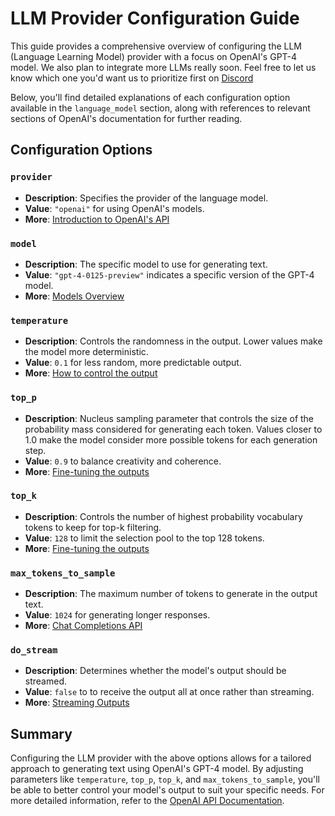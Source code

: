 # LLM Provider Configuration Guide

This guide provides a comprehensive overview of configuring the LLM (Language Learning Model) provider with a focus on OpenAI's GPT-4 model. We also plan to integrate more LLMs really soon. Feel free to let us know which one you'd want us to prioritize first on [Discord](https://discord.gg/p6KqD2kjtB)

Below, you'll find detailed explanations of each configuration option available in the `language_model` section, along with references to relevant sections of OpenAI's documentation for further reading.

## Configuration Options

### `provider`

- **Description**: Specifies the provider of the language model.
- **Value**: `"openai"` for using OpenAI's models.
- **More**: [Introduction to OpenAI's API](https://platform.openai.com/docs/introduction)

### `model`

- **Description**: The specific model to use for generating text.
- **Value**: `"gpt-4-0125-preview"` indicates a specific version of the GPT-4 model.
- **More**: [Models Overview](https://platform.openai.com/docs/guides/models)

### `temperature`

- **Description**: Controls the randomness in the output. Lower values make the model more deterministic.
- **Value**: `0.1` for less random, more predictable output.
- **More**: [How to control the output](https://platform.openai.com/docs/guides/text-generation)

### `top_p`

- **Description**: Nucleus sampling parameter that controls the size of the probability mass considered for generating each token. Values closer to 1.0 make the model consider more possible tokens for each generation step.
- **Value**: `0.9` to balance creativity and coherence.
- **More**: [Fine-tuning the outputs](https://platform.openai.com/docs/guides/text-generation)

### `top_k`

- **Description**: Controls the number of highest probability vocabulary tokens to keep for top-k filtering.
- **Value**: `128` to limit the selection pool to the top 128 tokens.
- **More**: [Fine-tuning the outputs](https://platform.openai.com/docs/guides/text-generation)

### `max_tokens_to_sample`

- **Description**: The maximum number of tokens to generate in the output text.
- **Value**: `1024` for generating longer responses.
- **More**: [Chat Completions API](https://platform.openai.com/docs/guides/text-generation/chat-completions-api)

### `do_stream`

- **Description**: Determines whether the model's output should be streamed.
- **Value**: `false` to to receive the output all at once rather than streaming.
- **More**: [Streaming Outputs](https://platform.openai.com/docs/guides/text-generation/streaming-outputs)

## Summary

Configuring the LLM provider with the above options allows for a tailored approach to generating text using OpenAI's GPT-4 model. By adjusting parameters like `temperature`, `top_p`, `top_k`, and `max_tokens_to_sample`, you'll be able to better control your model's output to suit your specific needs.
For more detailed information, refer to the [OpenAI API Documentation](https://platform.openai.com/docs).
